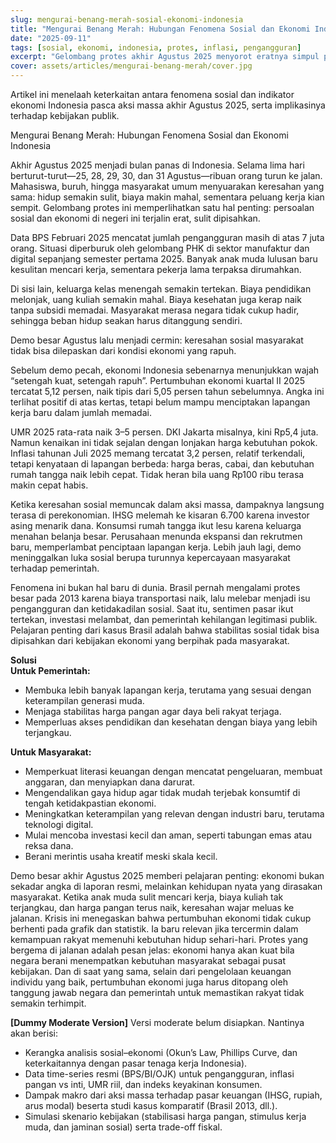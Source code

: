 ```yaml
---
slug: mengurai-benang-merah-sosial-ekonomi-indonesia
title: "Mengurai Benang Merah: Hubungan Fenomena Sosial dan Ekonomi Indonesia"
date: "2025-09-11"
tags: [sosial, ekonomi, indonesia, protes, inflasi, pengangguran]
excerpt: "Gelombang protes akhir Agustus 2025 menyorot eratnya simpul persoalan sosial–ekonomi: biaya hidup naik, kesempatan kerja seret, dan kepercayaan publik tertekan."
cover: assets/articles/mengurai-benang-merah/cover.jpg
---
```


Artikel ini menelaah keterkaitan antara fenomena sosial dan indikator ekonomi Indonesia pasca aksi massa akhir Agustus 2025, serta implikasinya terhadap kebijakan publik.

<Only mode="friendly">

Mengurai Benang Merah: Hubungan Fenomena Sosial
dan Ekonomi Indonesia

Akhir Agustus 2025 menjadi bulan panas di Indonesia. Selama lima hari berturut-turut—25, 28, 29, 30, dan 31 Agustus—ribuan orang turun ke jalan. Mahasiswa, buruh, hingga masyarakat umum menyuarakan keresahan yang sama: hidup semakin sulit, biaya makin mahal, sementara peluang kerja kian sempit. Gelombang protes ini memperlihatkan satu hal penting: persoalan sosial dan ekonomi di negeri ini terjalin erat, sulit dipisahkan.

Data BPS Februari 2025 mencatat jumlah pengangguran masih di atas 7 juta orang. Situasi diperburuk oleh gelombang PHK di sektor manufaktur dan digital sepanjang semester pertama 2025. Banyak anak muda lulusan baru kesulitan mencari kerja, sementara pekerja lama terpaksa dirumahkan.

Di sisi lain, keluarga kelas menengah semakin tertekan. Biaya pendidikan melonjak, uang kuliah semakin mahal. Biaya kesehatan juga kerap naik tanpa subsidi memadai. Masyarakat merasa negara tidak cukup hadir, sehingga beban hidup seakan harus ditanggung sendiri.

Demo besar Agustus lalu menjadi cermin: keresahan sosial masyarakat tidak bisa dilepaskan dari kondisi ekonomi yang rapuh.

Sebelum demo pecah, ekonomi Indonesia sebenarnya menunjukkan wajah “setengah kuat, setengah rapuh”. Pertumbuhan ekonomi kuartal II 2025 tercatat 5,12 persen, naik tipis dari 5,05 persen tahun sebelumnya. Angka ini terlihat positif di atas kertas, tetapi belum mampu menciptakan lapangan kerja baru dalam jumlah memadai.

UMR 2025 rata-rata naik 3–5 persen. DKI Jakarta misalnya, kini Rp5,4 juta. Namun kenaikan ini tidak sejalan dengan lonjakan harga kebutuhan pokok. Inflasi tahunan Juli 2025 memang tercatat 3,2 persen, relatif terkendali, tetapi kenyataan di lapangan berbeda: harga beras, cabai, dan kebutuhan rumah tangga naik lebih cepat. Tidak heran bila uang Rp100 ribu terasa makin cepat habis.

Ketika keresahan sosial memuncak dalam aksi massa, dampaknya langsung terasa di perekonomian. IHSG melemah ke kisaran 6.700 karena investor asing menarik dana. Konsumsi rumah tangga ikut lesu karena keluarga menahan belanja besar. Perusahaan menunda ekspansi dan rekrutmen baru, memperlambat penciptaan lapangan kerja. Lebih jauh lagi, demo meninggalkan luka sosial berupa turunnya kepercayaan masyarakat terhadap pemerintah.

Fenomena ini bukan hal baru di dunia. Brasil pernah mengalami protes besar pada 2013 karena biaya transportasi naik, lalu melebar menjadi isu pengangguran dan ketidakadilan sosial. Saat itu, sentimen pasar ikut tertekan, investasi melambat, dan pemerintah kehilangan legitimasi publik. Pelajaran penting dari kasus Brasil adalah bahwa stabilitas sosial tidak bisa dipisahkan dari kebijakan ekonomi yang berpihak pada masyarakat.

**Solusi**  
**Untuk Pemerintah:**

- Membuka lebih banyak lapangan kerja, terutama yang sesuai dengan keterampilan generasi muda.
- Menjaga stabilitas harga pangan agar daya beli rakyat terjaga.
- Memperluas akses pendidikan dan kesehatan dengan biaya yang lebih terjangkau.

**Untuk Masyarakat:**

- Memperkuat literasi keuangan dengan mencatat pengeluaran, membuat anggaran, dan menyiapkan dana darurat.
- Mengendalikan gaya hidup agar tidak mudah terjebak konsumtif di tengah ketidakpastian ekonomi.
- Meningkatkan keterampilan yang relevan dengan industri baru, terutama teknologi digital.
- Mulai mencoba investasi kecil dan aman, seperti tabungan emas atau reksa dana.
- Berani merintis usaha kreatif meski skala kecil.

Demo besar akhir Agustus 2025 memberi pelajaran penting: ekonomi bukan sekadar angka di laporan resmi, melainkan kehidupan nyata yang dirasakan masyarakat. Ketika anak muda sulit mencari kerja, biaya kuliah tak terjangkau, dan harga pangan terus naik, keresahan wajar meluas ke jalanan. Krisis ini menegaskan bahwa pertumbuhan ekonomi tidak cukup berhenti pada grafik dan statistik. Ia baru relevan jika tercermin dalam kemampuan rakyat memenuhi kebutuhan hidup sehari-hari. Protes yang bergema di jalanan adalah pesan jelas: ekonomi hanya akan kuat bila negara berani menempatkan kebutuhan masyarakat sebagai pusat kebijakan. Dan di saat yang sama, selain dari pengelolaan keuangan individu yang baik, pertumbuhan ekonomi juga harus ditopang oleh tanggung jawab negara dan pemerintah untuk memastikan rakyat tidak semakin terhimpit.

</Only>

<Only mode="moderate">

**[Dummy Moderate Version]** Versi moderate belum disiapkan. Nantinya akan berisi:

- Kerangka analisis sosial–ekonomi (Okun’s Law, Phillips Curve, dan keterkaitannya dengan pasar tenaga kerja Indonesia).
- Data time-series resmi (BPS/BI/OJK) untuk pengangguran, inflasi pangan vs inti, UMR riil, dan indeks keyakinan konsumen.
- Dampak makro dari aksi massa terhadap pasar keuangan (IHSG, rupiah, arus modal) beserta studi kasus komparatif (Brasil 2013, dll.).
- Simulasi skenario kebijakan (stabilisasi harga pangan, stimulus kerja muda, dan jaminan sosial) serta trade-off fiskal.

</Only>
